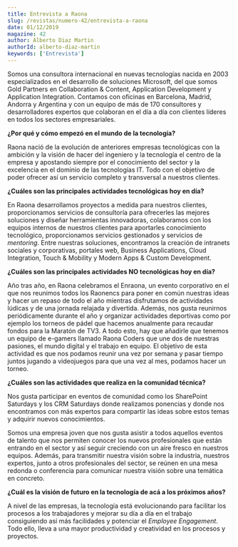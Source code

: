 ```yaml
---
title: Entrevista a Raona
slug: /revistas/numero-42/entrevista-a-raona
date: 01/12/2019
magazine: 42
author: Alberto Diaz Martin
authorId: alberto-diaz-martin
keywords: ['Entrevista']
---
```






Somos una consultora internacional en nuevas tecnologías nacida en 2003 especializados en el desarrollo de soluciones Microsoft, del que somos Gold Partners en Collaboration & Content, Application Development y Application Integration. Contamos con oficinas en Barcelona, Madrid, Andorra y Argentina y con un equipo de más de 170 consultores y desarrolladores expertos que colaboran en el día a día con clientes líderes en todos los sectores empresariales.

**¿Por qué y cómo empezó en el mundo de la tecnología?**

Raona nació de la evolución de anteriores empresas tecnológicas con la ambición y la visión de hacer del ingeniero y la tecnología el centro de la empresa y apostando siempre por el conocimiento del sector y la excelencia en el dominio de las tecnologías IT. Todo con el objetivo de poder ofrecer así un servicio completo y transversal a nuestros clientes.

**¿Cuáles son las principales actividades tecnológicas hoy en día?**

En Raona desarrollamos proyectos a medida para nuestros clientes, proporcionamos servicios de consultoría para ofrecerles las mejores soluciones y diseñar herramientas innovadoras, colaboramos con los equipos internos de nuestros clientes para aportarles conocimiento tecnológico, proporcionamos servicios gestionados y servicios de *mentoring*. Entre nuestras soluciones, encontramos la creación de intranets sociales y corporativas, portales web, Business Applications, Cloud Integration, Touch & Mobility y Modern Apps & Custom Development.

**¿Cuáles son las principales actividades NO tecnológicas hoy en día?**

Año tras año, en Raona celebramos el Enraona, un evento corporativo en el que nos reunimos todos los Raonencs para poner en común nuestras ideas y hacer un repaso de todo el año mientras disfrutamos de actividades lúdicas y de una jornada relajada y divertida. Además, nos gusta reunirnos periódicamente durante el año y organizar actividades deportivas como por ejemplo los torneos de pádel que hacemos anualmente para recaudar fondos para la Maratón de TV3. A todo esto, hay que añadirle que tenemos un equipo de e-gamers llamado Raona Coders que une dos de nuestras pasiones, el mundo digital y el trabajo en equipo. El objetivo de esta actividad es que nos podamos reunir una vez por semana y pasar tiempo juntos jugando a videojuegos para que una vez al mes, podamos hacer un torneo.

**¿Cuáles son las actividades que realiza en la comunidad técnica?**

Nos gusta participar en eventos de comunidad como los SharePoint Saturdays y los CRM Saturdays donde realizamos ponencias y donde nos encontramos con más expertos para compartir las ideas sobre estos temas y adquirir nuevos conocimientos.

Somos una empresa joven que nos gusta asistir a todos aquellos eventos de talento que nos permiten conocer los nuevos profesionales que están entrando en el sector y así seguir creciendo con un aire fresco en nuestros equipos. Además, para transmitir nuestra visión sobre la industria, nuestros expertos, junto a otros profesionales del sector, se reúnen en una mesa redonda o conferencia para comunicar nuestra visión sobre una temática en concreto.

**¿Cuál es la visión de futuro en la tecnología de acá a los próximos años?**

A nivel de las empresas, la tecnología está evolucionando para facilitar los procesos a los trabajadores y mejorar su día a día en el trabajo consiguiendo así más facilidades y potenciar el *Employee Engagement*. Todo ello, lleva a una mayor productividad y creatividad en los procesos y proyectos.

 
 

